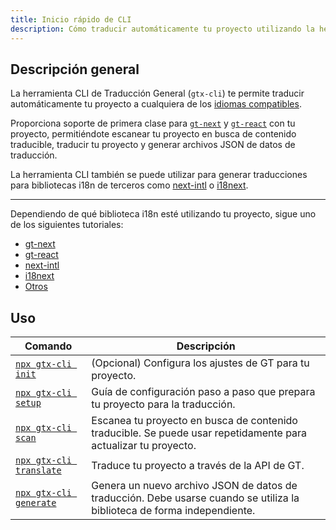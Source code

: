 ```yaml
---
title: Inicio rápido de CLI
description: Cómo traducir automáticamente tu proyecto utilizando la herramienta CLI de Traducción General
---
```


## Descripción general

La herramienta CLI de Traducción General (`gtx-cli`) te permite traducir automáticamente tu proyecto a cualquiera de los [idiomas compatibles](/docs/reference/supported-locales).

Proporciona soporte de primera clase para [`gt-next`](/docs/react) y [`gt-react`](/docs/react) con tu proyecto, permitiéndote escanear tu proyecto en busca de contenido traducible, traducir tu proyecto y generar archivos JSON de datos de traducción.

La herramienta CLI también se puede utilizar para generar traducciones para bibliotecas i18n de terceros como [next-intl](https://next-intl.dev/) o [i18next](https://react.i18next.com/).

---

Dependiendo de qué biblioteca i18n esté utilizando tu proyecto, sigue uno de los siguientes tutoriales:

* [gt-next](/docs/cli/tutorials/gt)
* [gt-react](/docs/cli/tutorials/gt)
* [next-intl](/docs/cli/tutorials/next-intl-quickstart)
* [i18next](/docs/cli/tutorials/i18next-quickstart)
* [Otros](/docs/cli/tutorials/json)




## Uso

| Comando | Descripción |
| --- | --- |
| [`npx gtx-cli init`](/docs/cli/init) | (Opcional) Configura los ajustes de GT para tu proyecto. |
| [`npx gtx-cli setup`](/docs/cli/setup) | Guía de configuración paso a paso que prepara tu proyecto para la traducción. |
| [`npx gtx-cli scan`](/docs/cli/scan) | Escanea tu proyecto en busca de contenido traducible. Se puede usar repetidamente para actualizar tu proyecto. |
| [`npx gtx-cli translate`](/docs/cli/translate) | Traduce tu proyecto a través de la API de GT. |
| [`npx gtx-cli generate`](/docs/cli/generate) | Genera un nuevo archivo JSON de datos de traducción. Debe usarse cuando se utiliza la biblioteca de forma independiente. |
